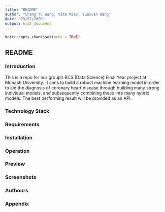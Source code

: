 ```yaml
---
title: "README"
author: "Chang Yu Wang, Vita Miao, Yunxuan Wang"
date: "23/07/2020"
output: html_document
---
```


```r
knitr::opts_chunk$set(echo = TRUE)
```

## README
### Introduction
This is a repo for our group's BCS (Data Science) Final Year project at Monash University. It aims to build a robust machine learning model in order to aid the diagnosis of coronary heart disease through building many strong individual models, and subsequently combining these into many hybrid models. The best performing result will be provided as an API.

### Technology Stack
### Requirements
### Installation
### Operation
### Preview
### Screenshots
### Authours
### Appendix
